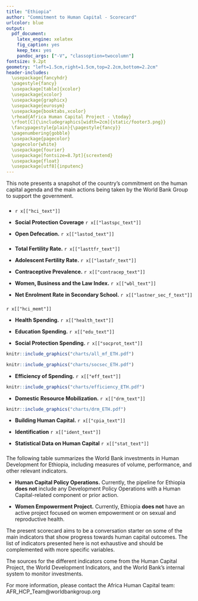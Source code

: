 ---
title: "Ethiopia"
author: "Commitment to Human Capital - Scorecard"
urlcolor: blue
output:
  pdf_document:
    latex_engine: xelatex
    fig_caption: yes
    keep_tex: yes
    pandoc_args: ["-V", "classoption=twocolumn"]
fontsize: 9.2pt
geometry: "left=1.5cm,right=1.5cm,top=2.2cm,bottom=2.2cm"
header-includes:
  \usepackage{fancyhdr}
  \pagestyle{fancy}
  \usepackage[table]{xcolor}
  \usepackage{xcolor}
  \usepackage{graphicx}
  \usepackage{eurosym}
  \usepackage{booktabs,xcolor}
  \rhead{Africa Human Capital Project - \today}
  \rfoot[C]{\includegraphics[width=2cm]{static/footer3.png}}
  \fancypagestyle{plain}{\pagestyle{fancy}}
  \pagenumbering{gobble}
  \usepackage{pagecolor}
  \pagecolor{white}
  \usepackage{fourier}
  \usepackage[fontsize=8.7pt]{scrextend}
  \usepackage{float}
  \usepackage[utf8]{inputenc}
---

\definecolor{bondiblue}{rgb}{0.0, 0.58, 0.71}
\newcommand\boldblue[1]{\textcolor{bondiblue}{\textbf{#1}}}

This note presents a snapshot of the country's commitment on the human capital agenda and the main actions being taken by the World Bank Group to support the government. 

### \boldblue{H\small{UMAN CAPITAL CONTEXT}}###

*  `r x[["hci_text"]]` 

* **Social Protection Coverage**  `r x[["lastspc_text"]]`

* **Open Defecation.**  `r x[["lastod_text"]]`


### \boldblue{W\small{OMEN'S EMPOWERMENT}}###
* **Total Fertility Rate.**  `r x[["lasttfr_text"]]`

* **Adolescent Fertility Rate.**  `r x[["lastafr_text"]]`

* **Contraceptive Prevalence.**  `r x[["contracep_text"]]`

* **Women, Business and the Law Index.**  `r x[["wbl_text"]]` 

* **Net Enrolment Rate in Secondary School.**  `r x[["lastner_sec_f_text"]]`

### \boldblue{W\small{HOW IS THE COUNTRY DOING?}}###
`r x[["hci_memt"]]`

* **Health Spending.** `r x[["health_text"]]`

* **Education Spending.** `r x[["edu_text"]]`

* **Social Protection Spending.** `r x[["socprot_text"]]`

```{r out.width = "100%", fig.align = "right", echo=FALSE}
knitr::include_graphics("charts/all_mf_ETH.pdf")
```
\vspace{3mm}
```{r out.width = "100%", out.height="120%", fig.align = "right", echo=FALSE, strip.white=TRUE}
knitr::include_graphics("charts/socsec_ETH.pdf")
```
\vspace{3mm}

* **Efficiency of Spending.** `r x[["eff_text"]]`

```{r out.width = "100%", out.height="50%",  fig.align = "center", echo=FALSE, strip.white=TRUE}
knitr::include_graphics("charts/efficiency_ETH.pdf")
```

* **Domestic Resource Mobilization.** `r x[["drm_text"]]`

```{r out.width = "100%", out.height="50%", fig.align = "right", echo=FALSE}
knitr::include_graphics("charts/drm_ETH.pdf")
```

* **Building Human Capital.** `r x[["cpia_text"]]`

* **Identification** `r x[["ident_text"]]`

* **Statistical Data on Human Capital** `r x[["stat_text"]]`

### \boldblue{H\small{OW IS THE WORLD BANK SUPPORTING THE EFFORT?}}#####

The following table summarizes the World Bank investments in Human Development for Ethiopia, including measures of volume, performance, and other relevant indicators.

\definecolor{asparagus}{RGB}{3, 158, 115}
\definecolor{blush}{RGB}{204 121 167}
\definecolor{arylideyellow}{RGB}{230 159 0}
\definecolor{blue(ncs)}{rgb}{0.0, 0.53, 0.74}
\definecolor{ashgrey}{rgb}{0.7, 0.75, 0.71}
\definecolor{bleudefrance}{rgb}{0.19, 0.55, 0.91}
\definecolor{iceberg}{rgb}{0.44, 0.65, 0.82}
\begin{table}[H]
\small
\begin{tabular}{lcccc}
\textbf{World Bank Investments in HD}           & \textbf{}                     & \textbf{}                   & \textbf{}                   & \textbf{} \\\hline
\textbf{Indicator}                              & \textbf{HD}                   & \textbf{Edu}                & \textbf{HNP}                & \textbf{SPJ} \\\hline
\cellcolor{iceberg}HD Portfolio                 & \cellcolor{iceberg}           & \cellcolor{iceberg}         & \cellcolor{iceberg}         & \cellcolor{iceberg} \\ \hline
USD (million)                                   & 3,558                         & 300                         & 250                         & 3,008 \\
Percentage of total                             & \cellcolor{asparagus}32       & \cellcolor{arylideyellow} 3 & \cellcolor{arylideyellow} 2 & \cellcolor{asparagus}27 \\
Diff. with perc. for regional average           & +9                            & -3                          & -6                          & +18 \\
Diff. with perc. for income group avg           & +4                            & -3                          & -9                          & +18 \\ \hline
\cellcolor{iceberg}HD FY 20 Lending Program     & \cellcolor{iceberg}           & \cellcolor{iceberg}         & \cellcolor{iceberg}         & \cellcolor{iceberg} \\ \hline
USD (million)                                   & 560                           & 60                          & 0                           & 500 \\
Percentage of total                             & \cellcolor{asparagus} 100     & \cellcolor{asparagus} 10    & \cellcolor{blush} 0         & \cellcolor{asparagus}89.3 \\
Diff. with perc. for regional average           & +44                           & -20                         & -9                          & +77 \\
Diff. with perc. for income group avg           & +64                           & +2                          & -11                         & +73 \\ \hline
\cellcolor{iceberg}HD Performance               & \cellcolor{iceberg}           & \cellcolor{iceberg}         & \cellcolor{iceberg}         & \cellcolor{iceberg} \\ \hline
Average Development Outcome (DO)                & \cellcolor{arylideyellow} 3.3 & \cellcolor{blush} 3         & \cellcolor{blush}3          & \cellcolor{arylideyellow}3.5 \\
Difference with DO for region                   & -0.2                          & -0.3                        & -0.57                       & -0.15 \\
Difference with DO for income group             & -0.11                         & -0.34                       & -0.57                       & -0.06 \\
Perc. Satisfactory DO                           & 100                           & 100                         & \ 100                       & 100 \\
Average Implementation Progress (IP)            & \cellcolor{blush} 3           & \cellcolor{blush} 3         & \cellcolor{blush} 3         & \cellcolor{blush}3 \\
Difference with IP for region                   & -0.32                         & -0.22                       & -0.34                       & 0.51 \\
Difference with IP for income group             & -0.30                         & -0.23                       & -0.40                       & -0.36 \\
Perc. Satisfactory IP                           & 100                           & 100                         & \ 100                       & 100 \\
Disbursement ratio (DR)                         & \cellcolor{asparagus}54.5     & .                           & .                           & \cellcolor{asparagus}54.5 \\
Difference with DR for region                   & 15.5                          & .                           & .                           & +2 \\
Difference with DR for income group             & +10                           & .                           & .                           & -5 \\\hline
\cellcolor{iceberg}Other indicators             & \cellcolor{iceberg}           & \cellcolor{iceberg}         & \cellcolor{iceberg}         & \cellcolor{iceberg} \\ \hline
Average project size (PS) (USD mill.)           & \cellcolor{asparagus} 351     & \cellcolor{asparagus} 300   & \cellcolor{asparagus} 250   & \cellcolor{asparagus} 752 \\
Difference with PS for region                   & +255                          & +293                        & 190                         & +664 \\
Difference with PS for income group             & +277                          & +242                        & 178                         & +659 \\
Perc. of portfolio that is co-TTL'd (CTT)       & \cellcolor{asparagus} 62      & \cellcolor{blush} 0         & \cellcolor{blush} 0         & \cellcolor{asparagus} 73 \\
Diff. with CTT for region (perc. points)        & +36                           & -15                         & -31                         & +42\\
Diff. with CTT income group (perc. points)      & +32                           & -21                         & -35                         & +37\\
\hline
 \multicolumn{5}{l}{Note: a) Pink indicates that the value is within the first tercile of the} \\
 \multicolumn{5}{l}{distribution for all the countries. Orange indicates that the value is } \\
 \multicolumn{5}{l}{is within the second tercile. Green indicates that it is within the third} \\
 \multicolumn{5}{l}{tercile. b) FY20 lending program includes only projects rated A, B and } \\
 \multicolumn{5}{l}{unrated. c) DO and IP are on a scale of 1 to 5 where 1 is Unsatisfactory } \\
 \multicolumn{5}{l}{and5 is Highly Satisfactory. d) Data as of July 15, 2019.} \\
\end{tabular}
\end{table}

* **Human Capital Policy Operations.** Currently, the pipeline for Ethiopia **does not** include any Development Policy Operations with a Human Capital-related component or prior action.

* **Women Empowerment Project.** Currently, Ethiopia **does not** have an active project focused on women empowerment or on sexual and reproductive health.

\noindent\rule{9cm}{0.4pt}
The present scorecard aims to be a conversation starter on some of the main indicators that show progress towards human capital outcomes. The list of indicators presented here is not exhaustive and should be complemented with more specific variables.
&nbsp;

The sources for the different indicators come from the Human Capital Project, the World Development Indicators, and the World Bank's internal system to monitor investments.
&nbsp;

For more information, please contact the Africa Human Capital team: AFR_HCP_Team@worldbankgroup.org 


